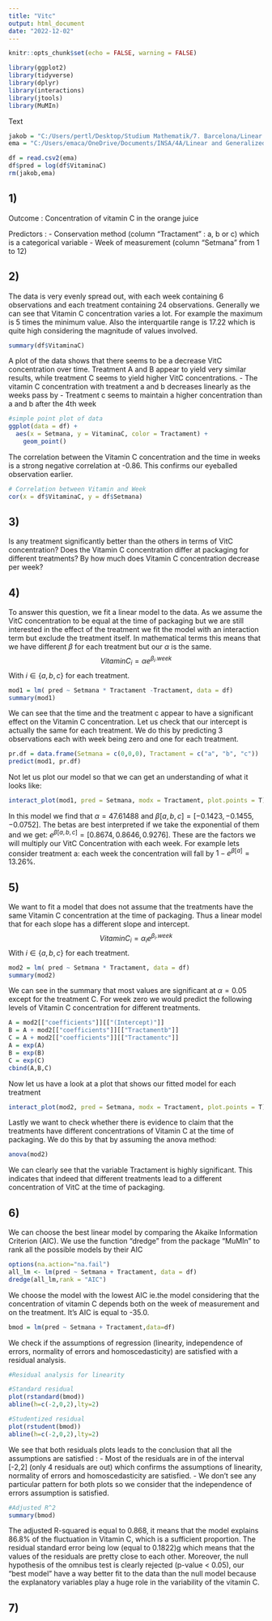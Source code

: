 ```yaml
---
title: "Vitc"
output: html_document
date: "2022-12-02"
---
```


```r
knitr::opts_chunk$set(echo = FALSE, warning = FALSE)
```


```r
library(ggplot2)
library(tidyverse)
library(dplyr)
library(interactions)
library(jtools)
library(MuMIn)
```

Text
```r
jakob = "C:/Users/pertl/Desktop/Studium Mathematik/7. Barcelona/Linear and Generalized Models/Practical Exercise/VitCGroup7.csv"
ema = "C:/Users/emaca/OneDrive/Documents/INSA/4A/Linear and Generalized Linear Models/Assignment/VitCGroup7.csv"

df = read.csv2(ema)
df$pred = log(df$VitaminaC)
rm(jakob,ema)
```

## 1)

Outcome : Concentration of vitamin C in the orange juice

Predictors : 
- Conservation method (column "Tractament" : a, b or c) which is a categorical variable
- Week of measurement (column "Setmana" from 1 to 12) 

## 2)

The data is very evenly spread out, with each week containing 6 observations and each treatment containing 24 observations. Generally we can see that Vitamin C concentration varies a lot. For example the maximum is 5 times the minimum value. Also the interquartile range is 17.22 which is quite high considering the magnitude of values involved.
```r
summary(df$VitaminaC)
```

A plot of the data shows that there seems to be a decrease VitC concentration over time. Treatment A and B appear to yield very similar results, while treatment C seems to yield higher VitC concentrations.
- The vitamin C concentration with treatment a and b decreases linearly as the weeks pass by 
- Treatment c seems to maintain a higher concentration than a and b after the 4th week 
```r
#simple point plot of data
ggplot(data = df) +
  aes(x = Setmana, y = VitaminaC, color = Tractament) +
    geom_point()
```

The correlation between the Vitamin C concentration and the time in weeks is a strong negative correlation at -0.86. This confirms our eyeballed observation earlier.
```r
# Correlation between Vitamin and Week
cor(x = df$VitaminaC, y = df$Setmana)
```

## 3)
Is any treatment significantly better than the others in terms of VitC concentration?
Does the Vitamin C concentration differ at packaging for different treatments?
By how much does Vitamin C concentration decrease per week?



## 4)
To answer this question, we fit a linear model to the data. As we assume the VitC concentration to be equal at the time of packaging but we are still interested in the effect of the treatment we fit the model with an interaction term but exclude the treatment itself. In mathematical terms this means that we have different $\beta$ for each treatment but our $\alpha$ is the same.
$$
VitaminC_i = \alpha e^{\beta_i .week}
$$
With $i \in \{a,b,c\}$ for each treatment.

```r
mod1 = lm( pred ~ Setmana * Tractament -Tractament, data = df)
summary(mod1)
```
We can see that the time and the treatment c appear to have a significant effect on the Vitamin C concentration. Let us check that our intercept is actually the same for each treatment. We do this by predicting 3 observations each with week being zero and one for each treatment.
```r
pr.df = data.frame(Setmana = c(0,0,0), Tractament = c("a", "b", "c"))
predict(mod1, pr.df)
```
Not let us plot our model so that we can get an understanding of what it looks like:
```r
interact_plot(mod1, pred = Setmana, modx = Tractament, plot.points = T)
```
In this model we find that $\alpha = 47.61488$ and $\beta[a,b,c] = [-0.1423, -0.1455, -0.0752]$. The betas are best interpreted if we take the exponential of them and we get: $e^{\beta[a,b,c]} = [0.8674, 0.8646, 0.9276]$. These are the factors we will multiply our VitC Concentration with each week. For example lets consider treatment a: each week the concentration will fall by $1-e^{\beta[a]} = 13.26\%$.

## 5)
We want to fit a model that does not assume that the treatments have the same Vitamin C concentration at the time of packaging. Thus a linear model that for each slope has a different slope and intercept.
$$
VitaminC_i = \alpha_i e^{\beta_i .week}
$$
With $i \in \{a,b,c\}$ for each treatment.
```r
mod2 = lm( pred ~ Setmana * Tractament, data = df)
summary(mod2)
```
We can see in the summary that most values are significant at $\alpha = 0.05$ except for the treatment C. For week zero we would predict the following levels of Vitamin C concentration for different treatments.
```r
A = mod2[["coefficients"]][["(Intercept)"]]
B = A + mod2[["coefficients"]][["Tractamentb"]]
C = A + mod2[["coefficients"]][["Tractamentc"]]
A = exp(A)
B = exp(B)
C = exp(C)
cbind(A,B,C)
```
Now let us have a look at a plot that shows our fitted model for each treatment
```r
interact_plot(mod2, pred = Setmana, modx = Tractament, plot.points = T)
```
Lastly we want to check whether there is evidence to claim that the treatments have different concentrations of Vitamin C at the time of packaging. We do this by that by assuming the anova method:
```r
anova(mod2)
```
We can clearly see that the variable Tractament is highly significant. This indicates that indeed that different treatments lead to a different concentration of VitC at the time of packaging.


## 6)

We can choose the best linear model by comparing the Akaike Information Criterion (AIC). We use the function "dredge" from the package "MuMIn" to rank all the possible models by their AIC
```r
options(na.action="na.fail")
all_lm <- lm(pred ~ Setmana + Tractament, data = df)
dredge(all_lm,rank = "AIC")
```
We choose the model with the lowest AIC ie.the model considering that the concentration of vitamin C depends both on the week of measurement and on the treatment. It's AIC is equal to -35.0.

```r
bmod = lm(pred ~ Setmana + Tractament,data=df)
```

We check if the assumptions of regression (linearity, independence of errors, normality of errors and homoscedasticity) are satisfied with a residual analysis.


```r
#Residual analysis for linearity

#Standard residual
plot(rstandard(bmod))
abline(h=c(-2,0,2),lty=2)
```
```r
#Studentized residual
plot(rstudent(bmod))
abline(h=c(-2,0,2),lty=2)
```
We see that both residuals plots leads to the conclusion that all the assumptions are satisfied :
- Most of the residuals are in of the interval [-2,2] (only 4 residuals are out) which confirms the assumptions of linearity, normality of errors and homoscedasticity are satisfied.
- We don't see any particular pattern for both plots so we consider that the independence of errors assumption is satisfied.


```r
#Adjusted R^2
summary(bmod)
```
The adjusted R-squared is equal to  0.868, it means that the model explains 86.8% of the fluctuation in Vitamin C, which is a sufficient proportion. The residual standard error being low (equal to 0.1822)g which means that the values of the residuals are pretty close to each other. Moreover, the null hypothesis of the omnibus test is clearly rejected (p-value < 0.05), our "best model" have a way better fit to the data than the null model because the explanatory variables play a huge role in the variability of the vitamin C.



## 7)